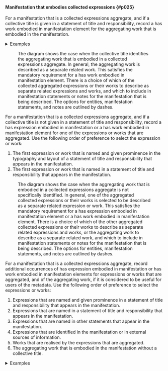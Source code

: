 #### Manifestation that embodies collected expressions {#p025}

<section className="guid">

For a manifestation that is a collected expressions aggregate, and if a collective title is given in a statement of title and responsibility, record a <InLink href="/docs/relationships/1220">has work embodied in manifestation</InLink> element for the aggregating work that is embodied in the manifestation.

<details>
<summary>Examples</summary>

| has work embodied in manifestation | "Greenberg, Jane. Knitting the Semantic Web" |
| --- | --- |
| | [Full example: <InLink href="/docs/fullex/fx005">Knitting the Semantic Web (2007; Howarth Information Press; volume)</InLink>. The manifestation is a collected expressions aggregate with a collective title] |

</details>

</section>

<section className="guid">

<Figure
  src="/img/x009.png"
  caption="Entity-relationship diagram of a collected expressions aggregate with a collective title."
  expandLink="/docs/fullimages/x009.html"
/>

The diagram shows the case when the collective title identifies the aggregating work that is embodied in a collected expressions aggregate. In general, the aggregating work is described as a separate related work. This satisfies the mandatory requirement for a <InLink href="/docs/relationships/1220">has work embodied in manifestation</InLink> element. There is a choice of which of the collected aggregated expressions or their works to describe as separate related expressions and works, and which to include in manifestation statements or notes for the manifestation that is being described. The options for entities, manifestation statements, and notes are outlined by dashes.

</section>

<section className="guid">

For a manifestation that is a collected expressions aggregate, and if a collective title is not given in a statement of title and responsibility, record a <InLink href="/docs/relationships/1012">has expression embodied in manifestation</InLink> or a <InLink href="/docs/relationships/1220">has work embodied in manifestation</InLink> element for one of the expressions or works that are aggregated. Use the following order of preference to select the expression or work:

1. The first expression or work that is named and given prominence in the typography and layout of a statement of title and responsibility that appears in the manifestation.
2. The first expression or work that is named in a statement of title and responsibility that appears in the manifestation.

</section>

<section className="guid">

<Figure
  src="/img/x005.png"
  caption="Entity-relationship diagram of a collected expressions aggregate without a collective title."
  expandLink="/docs/fullimages/x005.html"
/>

The diagram shows the case when the aggregating work that is embodied in a collected expressions aggregate is not specifically identified. In general, one of the aggregated collected expressions or their works is selected to be described as a separate related expression or work. This satisfies the mandatory requirement for a <InLink href="/docs/relationships/1012">has expression embodied in manifestation</InLink> element or a <InLink href="/docs/relationships/1220">has work embodied in manifestation</InLink> element. There is a choice of which of the other aggregated collected expressions or their works to describe as separate related expressions and works, or the aggregating work to describe as a separate related work, and which to include in manifestation statements or notes for the manifestation that is being described. The options for entities, manifestation statements, and notes are outlined by dashes.

</section>

<section className="guid">

For a manifestation that is a collected expressions aggregate, record additional occurrences of <InLink href="/docs/relationships/1012">has expression embodied in manifestation</InLink> or <InLink href="/docs/relationships/1220">has work embodied in manifestation</InLink> elements for expressions or works that are aggregated, and of the aggregating work, if it is considered to be useful for users of the metadata. Use the following order of preference to select the expressions or works:

1. Expressions that are named and given prominence in a statement of title and responsibility that appears in the manifestation.
2. Expressions that are named in a statement of title and responsibility that appears in the manifestation.
3. Expressions that are named in other statements that appear in the manifestation.
4. Expressions that are identified in the manifestation or in external sources of information.
5. Works that are realised by the expressions that are aggregated.
6. The aggregating work that is embodied in the manifestation without a collective title.

<details>
<summary>Examples</summary>

| has work embodied in manifestation | "Eslin, Martin. Absurd drama" |
| --- | --- |
| has expression embodied in manifestation | "Ionesco, Eugène, 1909-1994. Amédée ou comment s'en débarrasser (text; English)" |
| has expression embodied in manifestation | "Adamov, Arthur, 1908-1970. Professeur Taranne (text; English)" |
| has expression embodied in manifestation | "Arrabal, Fernando, 1932-. Deux bourreaux (text; English)" |
| has expression embodied in manifestation | "Albee, Edward, 1928-2016. Zoo Story (text; English)" |
| has expression embodied in manifestation | "Eslin, Martin, Introduction (Absurd drama; text; English)" |
| | [Full example: <InLink href="/docs/fullex/fx007">Absurd drama (1978; Penguin Books; volume)</InLink>. The manifestation has a collective title. The collected expressions and augmenting expression are considered to be useful for users of the metadata, in addition to the aggregating work.] |

</details>

</section>